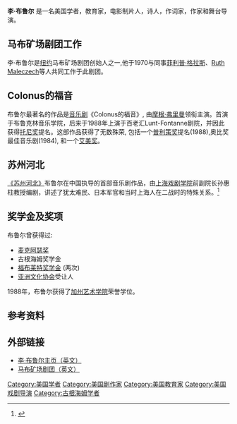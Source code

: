 '''李·布鲁尔''' {{BD|1937年|2月6日||2021年1月3日|}}是一名美国学者，教育家，电影制片人，诗人，作词家，作家和舞台导演。

==马布矿场剧团工作==
李·布鲁尔是[[纽约|纽约]]马布矿场剧团创始人之一,他于1970与同事[[菲利普·格拉斯|菲利普·格拉斯]]、[[Ruth_Maleczech|Ruth Maleczech]]等人共同工作于此剧团。

==Colonus的福音==
布鲁尔最著名的作品是[[音乐剧|音乐剧]]《Colonus的福音》, 由[[摩根·弗里曼|摩根·弗里曼]]领衔主演。首演于布鲁克林音乐学院，后来于1988年上演于百老汇Lunt-Fontanne剧院，并因此获得[[托尼奖|托尼奖]]提名。这部作品获得了无数殊荣, 包括一个[[普利策奖|普利策奖]]提名(1988),奥比奖最佳音乐剧(1984), 和一个[[艾美奖|艾美奖]]。

==苏州河北==
[[苏州河北|《苏州河北》]]布鲁尔在中国执导的首部音乐剧作品，由[[上海戏剧学院|上海戏剧学院]]前副院长孙惠柱教授编剧，讲述了犹太难民、日本军官和当时上海人在二战时的特殊关系。<ref>{{Cite web|url=http://www.zjxiqu.com/huaju/40970.html|title=原创音乐话剧《苏州河北》全球首演|date=2020-01-13|publisher=浙江戏曲网|language=zh-cn|access-date=2020-02-14|archive-date=2021-01-11|archive-url=https://web.archive.org/web/20210111100133/http://www.zjxiqu.com/huaju/40970.html|dead-url=no}}</ref>

==奖学金及奖项==
布鲁尔曾获得过:
* [[麦克阿瑟奖|麦克阿瑟奖]]
* 古根海姆奖学金
* [[福布莱特计划|福布莱特奖学金]] (两次)
* [[亚洲文化协会|亚洲文化协会]]受让人

1988年，布鲁尔获得了[[加州艺术学院|加州艺术学院]]荣誉学位。

==参考资料==
{{reflist}}

==外部链接==
* [https://web.archive.org/web/20100513235305/http://leebreuer.com/ 李·布鲁尔主页（英文）]
* [http://www.maboumines.org/ 马布矿场剧团（英文）] {{Wayback|url=http://www.maboumines.org/ |date=20210106102142 }}

{{Authority control}}
{{DEFAULTSORT:Breuer, Lee}}
[[Category:美国学者|Category:美国学者]]
[[Category:美国剧作家|Category:美国剧作家]]
[[Category:美国教育家|Category:美国教育家]]
[[Category:美国戏剧导演|Category:美国戏剧导演]]
[[Category:古根海姆学者|Category:古根海姆学者]]